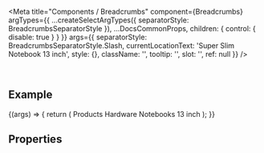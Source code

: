 
<Meta
  title="Components / Breadcrumbs"
  component={Breadcrumbs}
  argTypes={{
    ...createSelectArgTypes({ separatorStyle: BreadcrumbsSeparatorStyle }),
    ...DocsCommonProps,
    children: { control: { disable: true } }
  }}
  args={{
    separatorStyle: BreadcrumbsSeparatorStyle.Slash,
    currentLocationText: 'Super Slim Notebook 13 inch',
    style: {},
    className: '',
    tooltip: '',
    slot: '',
    ref: null
  }}
/>

<DocsHeader />

<br />

## Example

<Canvas>
  <Story name="Default">
    {(args) => {
      return (
        <Breadcrumbs {...args}>
          <Link>Products</Link>
          <Link>Hardware</Link>
          <Link>Notebooks</Link>
          <Link>13 inch</Link>
        </Breadcrumbs>
      );
    }}
  </Story>
</Canvas>

## Properties

<ArgsTable story="." />

